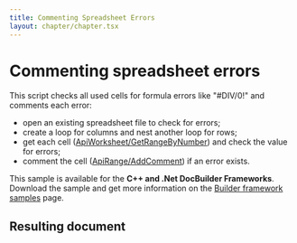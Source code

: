 ```yaml
---
title: Commenting Spreadsheet Errors
layout: chapter/chapter.tsx
---
```

# [](/docbuilder/buildersamples/)Commenting spreadsheet errors

This script checks all used cells for formula errors like "#DIV/0!" and comments each error:

* open an existing spreadsheet file to check for errors;
* create a loop for columns and nest another loop for rows;
* get each cell ([ApiWorksheet/GetRangeByNumber](/docbuilder/spreadsheetapi/apiworksheet/getrangebynumber)) and check the value for errors;
* comment the cell ([ApiRange/AddComment](/docbuilder/spreadsheetapi/apirange/addcomment)) if an error exists.

This sample is available for the **C++ and .Net DocBuilder Frameworks**.\
Download the sample and get more information on the [Builder framework samples](/docbuilder/builderframeworksamples) page.

## Resulting document
